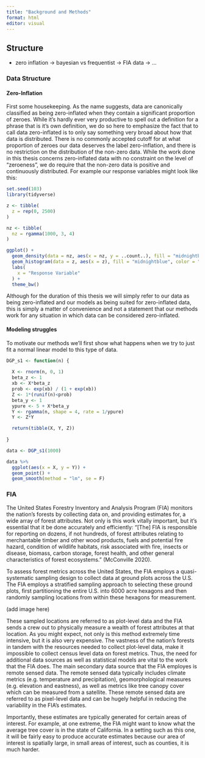 ```yaml
---
title: "Background and Methods"
format: html
editor: visual
---
```


## Structure

-   zero inflation -\> bayesian vs frequentist -\> FIA data -\> ...

### Data Structure

#### Zero-Inflation

First some housekeeping. As the name suggests, data are canonically classified as being zero-inflated when they contain a significant proportion of zeroes. While it's hardly ever very productive to spell out a definition for a phrase that is it's own definition, we do so here to emphasize the fact that to call data zero-inflated is to only say something very broad about how that data is distributed. There is no commonly accepted cutoff for at what proportion of zeroes our data deserves the label zero-inflation, and there is no restriction on the distribution of the non-zero data. While the work done in this thesis concerns zero-inflated data with no constraint on the level of "zeroeness", we do require that the non-zero data is positive and continuously distributed. For example our response variables might look like this:

```r
set.seed(103)
library(tidyverse)

z <- tibble(
  z = rep(0, 2500)
)

nz <- tibble(
  nz = rgamma(1000, 3, 4)
)

ggplot() +
  geom_density(data = nz, aes(x = nz, y = ..count..), fill = "midnightblue", color = "white", alpha = 0.8) +
  geom_histogram(data = z, aes(x = z), fill = "midnightblue", color = "white", alpha = 0.8) +
  labs(
    x = "Response Variable"
  ) +
  theme_bw()


```

Although for the duration of this thesis we will simply refer to our data as being zero-inflated and our models as being suited for zero-inflated data, this is simply a matter of convenience and not a statement that our methods work for any situation in which data can be considered zero-inflated.

#### Modeling struggles

To motivate our methods we'll first show what happens when we try to just fit a normal linear model to this type of data. 

```r
DGP_s1 <- function(n) {
  
  X <- rnorm(n, 0, 1)
  beta_z <- 1
  xb <- X*beta_z 
  prob <- exp(xb) / (1 + exp(xb)) 
  Z <- 1*(runif(n)<prob)
  beta_y <- 1
  ypure <- 5 + X*beta_y 
  Y <- rgamma(n, shape = 4, rate = 1/ypure) 
  Y <- Z*Y 

  return(tibble(X, Y, Z))
  
}

data <- DGP_s1(1000)

data %>% 
  ggplot(aes(x = X, y = Y)) + 
  geom_point() +
  geom_smooth(method = "lm", se = F)
```




### FIA

The United States Forestry Inventory and Analysis Program (FIA) monitors the nation's forests by collecting data on, and providing estimates for, a wide array of forest attributes. Not only is this work vitally important, but it's essential that it be done accurately and efficiently: "\[The\] FIA is responsible for reporting on dozens, if not hundreds, of forest attributes relating to merchantable timber and other wood products, fuels and potential fire hazard, condition of wildlife habitats, risk associated with fire, insects or disease, biomass, carbon storage, forest health, and other general characteristics of forest ecosystems." (McConville 2020).

To assess forest metrics across the United States, the FIA employs a quasi-systematic sampling design to collect data at ground plots across the U.S. The FIA employs a stratified sampling approach to selecting these ground plots, first partitioning the entire U.S. into 6000 acre hexagons and then randomly sampling locations from within these hexagons for measurement.

(add image here)

These sampled locations are referred to as plot-level data and the FIA sends a crew out to physically measure a wealth of forest attributes at that location. As you might expect, not only is this method extremely time intensive, but it is also very expensive. The vastness of the nation's forests in tandem with the resources needed to collect plot-level data, make it impossible to collect census level data on forest metrics. Thus, the need for additional data sources as well as statistical models are vital to the work that the FIA does. The main secondary data source that the FIA employes is remote sensed data. The remote sensed data typically includes climate metrics (e.g. temperature and precipitation), geomorphological measures (e.g. elevation and eastness), as well as metrics like tree canopy cover which can be measured from a satellite. These remote sensed data are referred to as pixel-level data and can be hugely helpful in reducing the variability in the FIA's estimates.

Importantly, these estimates are typically generated for certain areas of interest. For example, at one extreme, the FIA might want to know what the average tree cover is in the state of California. In a setting such as this one, it will be fairly easy to produce accurate estimates because our area of interest is spatially large, in small areas of interest, such as counties, it is much harder.

